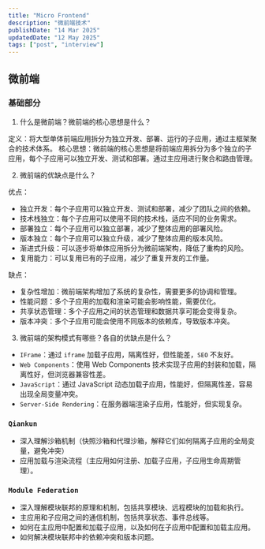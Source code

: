 ```yaml
---
title: "Micro Frontend"
description: "微前端技术"
publishDate: "14 Mar 2025"
updatedDate: "12 May 2025"
tags: ["post", "interview"]
---
```


## 微前端

### 基础部分

1. 什么是微前端？微前端的核心思想是什么？

定义：将大型单体前端应用拆分为独立开发、部署、运行的子应用，通过主框架聚合的技术体系。
核心思想：微前端的核心思想是将前端应用拆分为多个独立的子应用，每个子应用可以独立开发、测试和部署。通过主应用进行聚合和路由管理。

2. 微前端的优缺点是什么？

优点：
- 独立开发：每个子应用可以独立开发、测试和部署，减少了团队之间的依赖。
- 技术栈独立：每个子应用可以使用不同的技术栈，适应不同的业务需求。
- 部署独立：每个子应用可以独立部署，减少了整体应用的部署风险。
- 版本独立：每个子应用可以独立升级，减少了整体应用的版本风险。
- 渐进式升级：可以逐步将单体应用拆分为微前端架构，降低了重构的风险。
- 复用能力：可以复用已有的子应用，减少了重复开发的工作量。

缺点：
- 复杂性增加：微前端架构增加了系统的复杂性，需要更多的协调和管理。
- 性能问题：多个子应用的加载和渲染可能会影响性能，需要优化。
- 共享状态管理：多个子应用之间的状态管理和数据共享可能会变得复杂。
- 版本冲突：多个子应用可能会使用不同版本的依赖库，导致版本冲突。

3. 微前端的架构模式有哪些？各自的优缺点是什么？

- `IFrame`：通过 `iframe` 加载子应用，隔离性好，但性能差，`SEO` 不友好。
- `Web Components`：使用 Web Components 技术实现子应用的封装和加载，隔离性好，但浏览器兼容性差。
- `JavaScript`：通过 JavaScript 动态加载子应用，性能好，但隔离性差，容易出现全局变量冲突。
- `Server-Side Rendering`：在服务器端渲染子应用，性能好，但实现复杂。

### `Qiankun`

- 深入理解沙箱机制（快照沙箱和代理沙箱，解释它们如何隔离子应用的全局变量，避免冲突）
- 应用加载与渲染流程（主应用如何注册、加载子应用，子应用生命周期管理）。

### `Module Federation`

- 深入理解模块联邦的原理和机制，包括共享模块、远程模块的加载和执行。
- 主应用和子应用之间的通信机制，包括共享状态、事件总线等。
- 如何在主应用中配置和加载子应用，以及如何在子应用中配置和加载主应用。
- 如何解决模块联邦中的依赖冲突和版本问题。
